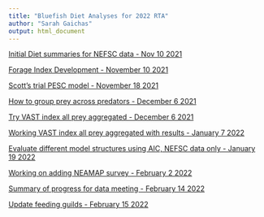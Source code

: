```yaml
---
title: "Bluefish Diet Analyses for 2022 RTA"
author: "Sarah Gaichas"
output: html_document
---
```


<!-- ADD LINKS BELOW, note, using the RMD link syntax will open the presentation in the same tab, which is annoying. Use the html with the "_blank" to fix that behavior -->
 

<a href="https://sgaichas.github.io/bluefishdiet/DietSummary.html" target="_blank"> Initial Diet summaries for NEFSC data - Nov 10 2021 </a>

<a href="https://sgaichas.github.io/bluefishdiet/ForageIndex.html" target="_blank"> Forage Index Development - November 10 2021 </a>

<a href="https://sgaichas.github.io/bluefishdiet/PiscPESCbySL.html" target="_blank"> Scott's trial PESC model - November 18 2021 </a>

<a href="https://sgaichas.github.io/bluefishdiet/PreyAggs.html" target="_blank"> How to group prey across predators - December 6 2021 </a>

<a href="https://sgaichas.github.io/bluefishdiet/VASTmod1.html" target="_blank"> Try VAST index all prey aggregated - December 6 2021 </a>

<a href="https://sgaichas.github.io/bluefishdiet/VASTmod2.html" target="_blank"> Working VAST index all prey aggregated with results - January 7 2022 </a>

<a href="https://sgaichas.github.io/bluefishdiet/VASTmodsel.html" target="_blank"> Evaluate different model structures using AIC, NEFSC data only - January 19 2022 </a>

<a href="https://sgaichas.github.io/bluefishdiet/AddNEAMAP.html" target="_blank"> Working on adding NEAMAP survey - February 2 2022 </a>

<a href="https://sgaichas.github.io/bluefishdiet/DataMeetingSummary.html" target="_blank"> Summary of progress for data meeting - February 14 2022 </a>

<a href="https://sgaichas.github.io/bluefishdiet/DataMeetingSummary.html" target="_blank"> Update feeding guilds - February 15 2022 </a>
